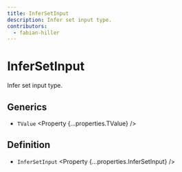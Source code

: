 ```yaml
---
title: InferSetInput
description: Infer set input type.
contributors:
  - fabian-hiller
---
```



# InferSetInput

Infer set input type.

## Generics

- `TValue` <Property {...properties.TValue} />

## Definition

- `InferSetInput` <Property {...properties.InferSetInput} />

